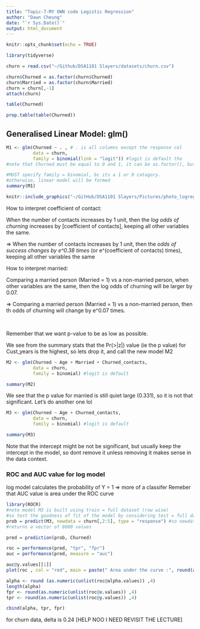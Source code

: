 ```yaml
---
title: "Topic-7-MY OWN code Logistic Regression"
author: "Dawn Cheung"
date: "`r Sys.Date()`"
output: html_document
---
```


```r
knitr::opts_chunk$set(echo = TRUE)
```


```r
library(tidyverse)

churn = read.csv("~/Github/DSA1101 Slayers/datasets/churn.csv")

churn$Churned = as.factor(churn$Churned)
churn$Married = as.factor(churn$Married)
churn = churn[,-1]
attach(churn)

table(Churned)

prop.table(table(Churned))
```

## Generalised Linear Model: glm()

```r
M1 <- glm(Churned ~ . , # . is all columns except the response col
          data = churn,
          family = binomial(link = "logit")) #logit is default tho
#note that Churned must be equal to 0 and 1, it can be as.factor(), but the category names MUST be 0 or 1. Ironically doesnt matter if you converted to factor, for glm.

#MUST specify family = binomial, bc its a 1 or 0 catagory.
#otherwise, linear model will be formed
summary(M1)
```

```r
knitr::include_graphics("~/GitHub/DSA1101 Slayers/Pictures/photo_logregeqn.jpg")

```

How to interpret coefficient of contact:

When the number of contacts increases by 1 unit, then the *log odds of churning* increases by [coefficient of contacts], keeping all other variables the same.

  => When the number of contacts increases by 1 unit, then the *odds of success changes by e^0.38 times* (or e^(coefficient of contacts) times), keeping all other variables the same
  
  
  
How to interpret married:

Comparing a married person (Married = 1) vs a non-married person, when other variables are the same, then the log odds of churning will be larger by 0.07.

  => Comparing a married person (Married = 1) vs a non-married person, then th odds of churning will change by e^0.07 times.

<br>

Remember that we want p-value to be as low as possible.

We see from the summary stats that the Pr(>|z|) value (ie the p value) for Cust_years is the highest, so lets drop it, and call the new model M2


```r
M2 <- glm(Churned ~ Age + Married + Churned_contacts,
          data = churn,
          family = binomial) #logit is default

summary(M2)
```

We see that the p value for married is still quiet large (0.331), so it is not that significant. Let's do another one lol

```r
M3 <- glm(Churned ~ Age + Churned_contacts,
          data = churn,
          family = binomial) #logit is default

summary(M3)
```

Note that the intercept might be not be significant, but usually keep the intercept in the model, so dont remove it unless removing it makes sense in the data context.

### ROC and AUC value for log model

log model calculates the probability of Y = 1 => more of a classifer
Remeber that AUC value is area under the ROC curve
```r
library(ROCR)
#note model M3 is built using train = full dataset (row wise)
#so test the goodness of fit of the model by considering test = full dataset
prob = predict(M3, newdata = churn[,2:5], type = "response") #so newdata is just Age, Married, Churned. But honestly predict will just ignore Married cus M3 doesnt use Married. so no need to include it, its up to you.
#returns a vector of 8000 values

pred = prediction(prob, Churned)

roc = performance(pred, "tpr", "fpr")
auc = performance(pred, measure = "auc")

auc@y.values[[1]]
plot(roc , col = "red", main = paste(" Area under the curve :", round(auc@y.values[[1]] ,4)))
```

```r
alpha <- round (as.numeric(unlist(roc@alpha.values)) ,4)
length(alpha) 
fpr <- round(as.numeric(unlist(roc@x.values)) ,4)
tpr <- round(as.numeric(unlist(roc@y.values)) ,4)

cbind(alpha, tpr, fpr)
```

for churn data, delta is 0.24 [HELP NOO I NEED REVISIT THE LECTURE]
<br>

